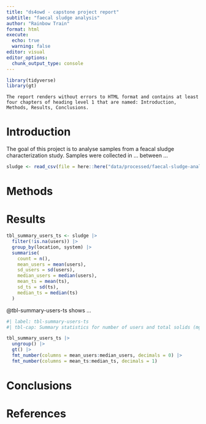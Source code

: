 ```yaml
---
title: "ds4owd - capstone project report"
subtitle: "faecal sludge analysis"
author: "Rainbow Train"
format: html
execute: 
  echo: true
  warning: false
editor: visual
editor_options: 
  chunk_output_type: console
---
```


```r
library(tidyverse)
library(gt)
```

 	The report renders without errors to HTML format and contains at least four chapters of heading level 1 that are named: Introduction, Methods, Results, Conclusions.

# Introduction

The goal of this project is to analyse samples from a feacal sludge characterization study. Samples were collected in ... between ...

```r
sludge <- read_csv(file = here::here("data/processed/faecal-sludge-analysis.csv"))
```

# Methods

# Results

```r

tbl_summary_users_ts <- sludge |> 
  filter(!is.na(users)) |> 
  group_by(location, system) |> 
  summarise(
    count = n(),
    mean_users = mean(users),
    sd_users = sd(users),
    median_users = median(users),
    mean_ts = mean(ts),
    sd_ts = sd(ts),
    median_ts = median(ts)
  )

```

@tbl-summary-users-ts shows ...

```r
#| label: tbl-summary-users-ts
#| tbl-cap: Summary statistics for number of users and total solids (mg/L) by sample location and sanitation system. 

tbl_summary_users_ts |> 
  ungroup() |> 
  gt() |> 
  fmt_number(columns = mean_users:median_users, decimals = 0) |> 
  fmt_number(columns = mean_ts:median_ts, decimals = 1)
```



# Conclusions

# References
